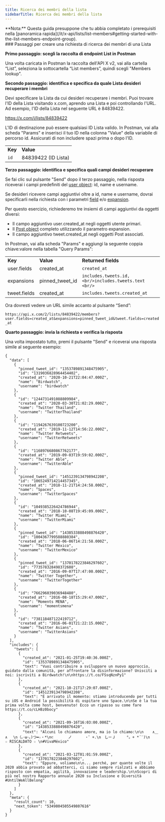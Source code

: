 ```yaml
---
title: Ricerca dei membri della lista
sidebarTitle: Ricerca dei membri della lista
---
```



<Note>
  **Nota:** Questa guida presuppone che tu abbia completato i prerequisiti nella [panoramica rapida](/it/x-api/lists/list-members#getting-started-with-the-list-members-endpoint-group).
</Note>

<div id="steps-to-build-a-list-members-lookup-request">
  ### Passaggi per creare una richiesta di ricerca dei membri di una Lista
</div>

**Primo passaggio: scegli la raccolta di endpoint List in Postman**

Una volta caricata in Postman la raccolta dell'API X v2, vai alla cartella “List”, seleziona la sottocartella “List members”, quindi scegli "Members lookup".
 

**Secondo passaggio: identifica e specifica da quale Lista desideri recuperare i membri**

Devi specificare la Lista da cui desideri recuperare i membri. Puoi trovare l'ID della Lista visitando x.com, aprendo una Lista e poi controllando l'URL. Ad esempio, l'ID della Lista nel seguente URL è 84839422.

https://x.com/i/lists/84839422

L'ID di destinazione può essere qualsiasi ID Lista valido. In Postman, vai alla scheda "Params" e inserisci il tuo ID nella colonna "Value" della variabile di percorso id. Assicurati di non includere spazi prima o dopo l'ID.

|     |     |
| :--- | :--- |
| **Key** | **Value** |
| `id` | 84839422 (ID Lista) |

**Terzo passaggio: identifica e specifica quali campi desideri recuperare**

Se fai clic sul pulsante "Send" dopo il terzo passaggio, nella risposta riceverai i campi predefiniti del [user object](/it/x-api/fundamentals/data-dictionary#user): id, name e username.

Se desideri ricevere campi aggiuntivi oltre a id, name e username, dovrai specificarli nella richiesta con i parametri [field](/it/x-api/fundamentals/fields) e/o [expansion](/it/x-api/fundamentals/expansions).

Per questo esercizio, richiederemo tre insiemi di campi aggiuntivi da oggetti diversi:

- Il campo aggiuntivo user.created\_at negli oggetti utente primari.
- Il [Post object](/it/x-api/fundamentals/data-dictionary#tweet) completo utilizzando il parametro expansion.
- Il campo aggiuntivo tweet.created\_at negli oggetti Post associati.

In Postman, vai alla scheda "Params" e aggiungi la seguente coppia chiave:valore nella tabella "Query Params":

|     |     |     |
| :--- | :--- | :--- |
| **Key** | **Value** | **Returned fields** |
| user.fields | created\_at | `created_at` |
| expansions | pinned\_tweet\_id | `includes.tweets.id,  <br/>includes.tweets.text  <br/>` |
| tweet.fields | created\_at | `includes.tweets.created_at` |

Ora dovresti vedere un URL simile accanto al pulsante “Send”:

`https://api.x.com/2/lists/84839422/members?user.fields=created_at&expansions=pinned_tweet_id&tweet.fields=created_at`

**Quarto passaggio: invia la richiesta e verifica la risposta**

Una volta impostato tutto, premi il pulsante "Send" e riceverai una risposta simile al seguente esempio:

```
{
  "data": [
    {
      "pinned_tweet_id": "1353789891348475905",
      "id": "1319036828964454402",
      "created_at": "2020-10-21T22:04:47.000Z",
      "name": "Birdwatch",
      "username": "birdwatch"
    },
    {
      "id": "1244731491088809984",
      "created_at": "2020-03-30T21:02:29.000Z",
      "name": "Twitter Thailand",
      "username": "TwitterThailand"
    },
    {
      "id": "1194267639100723200",
      "created_at": "2019-11-12T14:56:22.000Z",
      "name": "Twitter Retweets",
      "username": "TwitterRetweets"
    },
    {
      "id": "1168976680867762177",
      "created_at": "2019-09-03T19:59:02.000Z",
      "name": "Twitter Able",
      "username": "TwitterAble"
    },
    {
      "pinned_tweet_id": "1451239134798942208",
      "id": "1065249714214457345",
      "created_at": "2018-11-21T14:24:58.000Z",
      "name": "Spaces",
      "username": "TwitterSpaces"
    },
    {
      "id": "1049385226424786944",
      "created_at": "2018-10-08T19:45:09.000Z",
      "name": "Twitter Miami",
      "username": "TwitterMiami"
    },
    {
      "pinned_tweet_id": "1438533888498876420",
      "id": "1004367799588880384",
      "created_at": "2018-06-06T14:21:58.000Z",
      "name": "Twitter México",
      "username": "TwitterMexico"
    },
    {
      "pinned_tweet_id": "1370178223846297602",
      "id": "773578328498372608",
      "created_at": "2016-09-07T17:47:00.000Z",
      "name": "Twitter Together",
      "username": "TwitterTogether"
    },
    {
      "id": "766296039036948480",
      "created_at": "2016-08-18T15:29:47.000Z",
      "name": "Moments MENA",
      "username": "momentsmena"
    },
    {
      "id": "738118487122419712",
      "created_at": "2016-06-01T21:22:15.000Z",
      "name": "Twitter Asians",
      "username": "TwitterAsians"
    }
  ],
  "includes": {
    "tweets": [
      {
        "created_at": "2021-01-25T19:40:36.000Z",
        "id": "1353789891348475905",
        "text": "Vuoi contribuire a sviluppare un nuovo approccio, guidato dalla comunità, per affrontare la disinformazione? Unisciti a noi: iscriviti a Birdwatch!\n\nhttps://t.co/FSsqNznPy1"
      },
      {
        "created_at": "2021-10-21T17:29:07.000Z",
        "id": "1451239134798942208",
        "text": "È arrivato il momento: stiamo introducendo per tutti su iOS e Android la possibilità di ospitare uno Space.\n\nSe è la tua prima volta come host, benvenuto! Ecco un ripasso su come fare https://t.co/cLH8z0bocy"
      },
      {
        "created_at": "2021-09-16T16:03:00.000Z",
        "id": "1438533888498876420",
        "text": "Alcuni lo chiamano amore, ma io lo chiamo:\n\n‌    ∧＿∧　 \n（｡･ω･｡)つ━☆・*\n⊂     　ノ 　　　・゜+.\n　しーＪ　　　°。+ *´¨)\n　　　　　 　　　☆ RISCALDATO ☆ \n#VivaMéxico"
      },
      {
        "created_at": "2021-03-12T01:01:59.000Z",
        "id": "1370178223846297602",
        "text": "Eppure, voliamo\n\n... perché, per quante volte il 2020 abbia provato ad abbatterci, ci siamo sempre rialzati e abbiamo risposto con empatia, agilità, innovazione e leadership.\n\nScopri di più nel nostro Rapporto annuale 2020 su Inclusione e Diversità #UntilWeAllBelong"
      }
    ]
  },
  "meta": {
    "result_count": 10,
    "next_token": "5349804505549807616"
  }
}
```